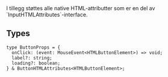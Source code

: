 
<Meta title="Design system/Search/API" component={Search} />

<ArgsTable story={PRIMARY_STORY} />
I tillegg støttes alle native HTML-attributter som er en del av `InputHTMLAttributes<HTMLInputElement>`-interface.

## Types

```tsx
type ButtonProps = {
  onClick: (event: MouseEvent<HTMLButtonElement>) => void;
  label?: string;
  loading?: boolean;
} & ButtonHTMLAttributes<HTMLButtonElement>;
```
